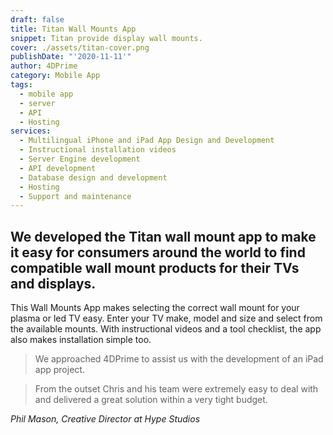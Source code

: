```yaml
---
draft: false
title: Titan Wall Mounts App
snippet: Titan provide display wall mounts.
cover: ./assets/titan-cover.png
publishDate: "'2020-11-11'"
author: 4DPrime
category: Mobile App
tags:
  - mobile app
  - server
  - API
  - Hosting
services:
  - Multilingual iPhone and iPad App Design and Development
  - Instructional installation videos
  - Server Engine development
  - API development
  - Database design and development
  - Hosting
  - Support and maintenance
---
```


## We developed the Titan wall mount app to make it easy for consumers around the world to find compatible wall mount products for their TVs and displays.

This Wall Mounts App makes selecting the correct wall mount for your plasma or led TV easy. Enter your TV make, model and size and select from the available mounts. With instructional videos and a tool checklist, the app also makes installation simple too.

> We approached 4DPrime to assist us with the development of an iPad app project.

> From the outset Chris and his team were extremely easy to deal with and delivered a great solution within a very tight budget.

_Phil Mason, Creative Director at Hype Studios_
